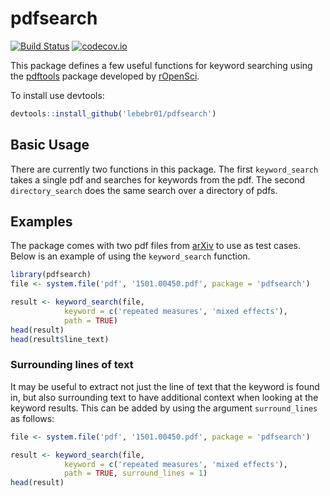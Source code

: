 # pdfsearch

[![Build Status](https://travis-ci.org/lebebr01/pdfsearch.svg?branch=master)](https://travis-ci.org/lebebr01/pdfsearch)
[![codecov.io](https://codecov.io/github/lebebr01/pdfsearch/coverage.svg?branch=master)](https://codecov.io/github/lebebr01/pdfsearch?branch=master)

This package defines a few useful functions for keyword searching using the [pdftools](https://github.com/ropensci/pdftools)  package developed by [rOpenSci](https://ropensci.org/).

To install use devtools:
```r
devtools::install_github('lebebr01/pdfsearch')
```

## Basic Usage
There are currently two functions in this package. The first `keyword_search` takes a single pdf and searches for keywords from the pdf. The second `directory_search` does the same search over a directory of pdfs.

## Examples
The package comes with two pdf files from [arXiv](https://arxiv.org/) to use as test cases. Below is an example of using the `keyword_search` function.
```r
library(pdfsearch)
file <- system.file('pdf', '1501.00450.pdf', package = 'pdfsearch')

result <- keyword_search(file, 
            keyword = c('repeated measures', 'mixed effects'),
            path = TRUE)
head(result)
head(result$line_text)
```

### Surrounding lines of text 
It may be useful to extract not just the line of text that the keyword is found in, but also surrounding text to have additional context when looking at the keyword results. This can be added by using the argument `surround_lines` as follows:
```r
file <- system.file('pdf', '1501.00450.pdf', package = 'pdfsearch')

result <- keyword_search(file, 
            keyword = c('repeated measures', 'mixed effects'),
            path = TRUE, surround_lines = 1)
head(result)
```

